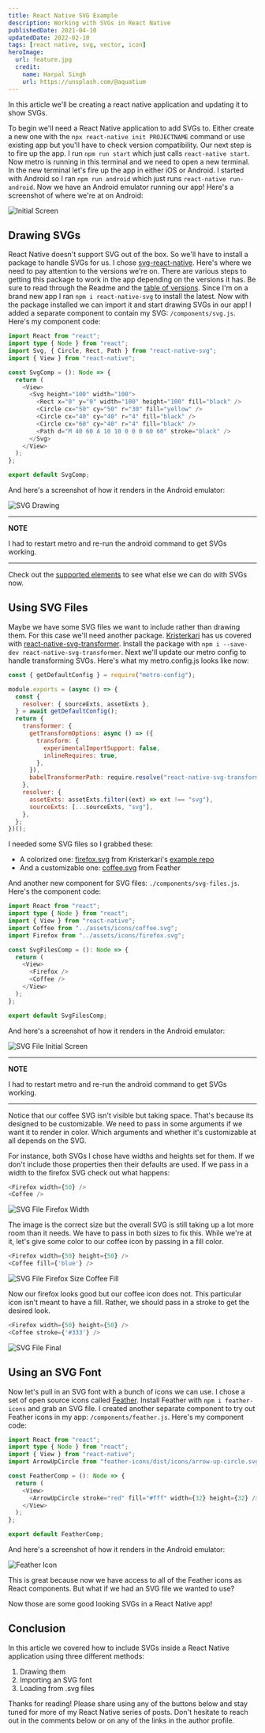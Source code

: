 ```yaml
---
title: React Native SVG Example
description: Working with SVGs in React Native
publishedDate: 2021-04-10
updatedDate: 2022-02-10
tags: [react native, svg, vector, icon]
heroImage:
  url: feature.jpg
  credit:
    name: Harpal Singh
    url: https://unsplash.com/@aquatium
---
```


In this article we'll be creating a react native application and updating it to show SVGs.

To begin we'll need a React Native application to add SVGs to. Either create a new one with the `npx react-native init PROJECTNAME` command or use existing app but you'll have to check version compatibility. Our next step is to fire up the app. I run `npm run start` which just calls `react-native start`. Now metro is running in this terminal and we need to open a new terminal. In the new terminal let's fire up the app in either iOS or Android. I started with Android so I ran `npm run android` which just runs `react-native run-android`. Now we have an Android emulator running our app! Here's a screenshot of where we're at on Android:

![Initial Screen](@assets/articles/react-native-svg/init.png)

## Drawing SVGs

React Native doesn't support SVG out of the box. So we'll have to install a package to handle SVGs for us. I chose [svg-react-native](https://github.com/react-native-svg/react-native-svg). Here's where we need to pay attention to the versions we're on. There are various steps to getting this package to work in the app depending on the versions it has. Be sure to read through the Readme and the [table of versions](https://github.com/react-native-svg/react-native-svg#notice). Since I'm on a brand new app I ran `npm i react-native-svg` to install the latest. Now with the package installed we can import it and start drawing SVGs in our app! I added a separate component to contain my SVG: `/components/svg.js`. Here's my component code:

```ts
import React from "react";
import type { Node } from "react";
import Svg, { Circle, Rect, Path } from "react-native-svg";
import { View } from "react-native";

const SvgComp = (): Node => {
  return (
    <View>
      <Svg height="100" width="100">
        <Rect x="0" y="0" width="100" height="100" fill="black" />
        <Circle cx="50" cy="50" r="30" fill="yellow" />
        <Circle cx="40" cy="40" r="4" fill="black" />
        <Circle cx="60" cy="40" r="4" fill="black" />
        <Path d="M 40 60 A 10 10 0 0 0 60 60" stroke="black" />
      </Svg>
    </View>
  );
};

export default SvgComp;
```

And here's a screenshot of how it renders in the Android emulator:

![SVG Drawing](@assets/articles/react-native-svg/drawing.png)

---

**NOTE**

I had to restart metro and re-run the android command to get SVGs working.

---

Check out the [supported elements](https://github.com/react-native-svg/react-native-svg#supported-elements) to see what else we can do with SVGs now.

## Using SVG Files

Maybe we have some SVG files we want to include rather than drawing them. For this case we'll need another package. [Kristerkari](https://github.com/kristerkari) has us covered with [react-native-svg-transformer](https://github.com/kristerkari/react-native-svg-transformer). Install the package with `npm i --save-dev react-native-svg-transformer`. Next we'll update our metro config to handle transforming SVGs. Here's what my metro.config.js looks like now:

```js
const { getDefaultConfig } = require("metro-config");

module.exports = (async () => {
  const {
    resolver: { sourceExts, assetExts },
  } = await getDefaultConfig();
  return {
    transformer: {
      getTransformOptions: async () => ({
        transform: {
          experimentalImportSupport: false,
          inlineRequires: true,
        },
      }),
      babelTransformerPath: require.resolve("react-native-svg-transformer"),
    },
    resolver: {
      assetExts: assetExts.filter((ext) => ext !== "svg"),
      sourceExts: [...sourceExts, "svg"],
    },
  };
})();
```

I needed some SVG files so I grabbed these:

- A colorized one: [firefox.svg](https://raw.githubusercontent.com/kristerkari/react-native-svg-example/master/logos/firefox.svg) from Kristerkari's [example repo](https://github.com/kristerkari/react-native-svg-example)
- And a customizable one: [coffee.svg](https://feathericons.com/?query=coffee) from Feather

And another new component for SVG files: `./components/svg-files.js`. Here's the component code:

```ts
import React from "react";
import type { Node } from "react";
import { View } from "react-native";
import Coffee from "../assets/icons/coffee.svg";
import Firefox from "../assets/icons/firefox.svg";

const SvgFilesComp = (): Node => {
  return (
    <View>
      <Firefox />
      <Coffee />
    </View>
  );
};

export default SvgFilesComp;
```

And here's a screenshot of how it renders in the Android emulator:

![SVG File Initial Screen](@assets/articles/react-native-svg/file-1.png)

---

**NOTE**

I had to restart metro and re-run the android command to get SVGs working.

---

Notice that our coffee SVG isn't visible but taking space. That's because its designed to be customizable. We need to pass in some arguments if we want it to render in color. Which arguments and whether it's customizable at all depends on the SVG.

For instance, both SVGs I chose have widths and heights set for them. If we don't include those properties then their defaults are used. If we pass in a width to the firefox SVG check out what happens:

```js
<Firefox width={50} />
<Coffee />
```

![SVG File Firefox Width](@assets/articles/react-native-svg/file-2.png)

The image is the correct size but the overall SVG is still taking up a lot more room than it needs. We have to pass in both sizes to fix this. While we're at it, let's give some color to our coffee icon by passing in a fill color.

```js
<Firefox width={50} height={50} />
<Coffee fill={'blue'} />
```

![SVG File Firefox Size Coffee Fill](@assets/articles/react-native-svg/file-3.png)

Now our firefox looks good but our coffee icon does not. This particular icon isn't meant to have a fill. Rather, we should pass in a stroke to get the desired look.

```js
<Firefox width={50} height={50} />
<Coffee stroke={'#333'} />
```

![SVG File Final](@assets/articles/react-native-svg/file-4.png)

## Using an SVG Font

Now let's pull in an SVG font with a bunch of icons we can use. I chose a set of open source icons called [Feather](https://feathericons.com/). Install Feather with `npm i feather-icons` and grab an SVG file. I created another separate component to try out Feather icons in my app: `/components/feather.js`. Here's my component code:

```ts
import React from "react";
import type { Node } from "react";
import { View } from "react-native";
import ArrowUpCircle from "feather-icons/dist/icons/arrow-up-circle.svg";

const FeatherComp = (): Node => {
  return (
    <View>
      <ArrowUpCircle stroke="red" fill="#fff" width={32} height={32} />
    </View>
  );
};

export default FeatherComp;
```

And here's a screenshot of how it renders in the Android emulator:

![Feather Icon](@assets/articles/react-native-svg/feather-1.png)

This is great because now we have access to all of the Feather icons as React components. But what if we had an SVG file we wanted to use?

Now those are some good looking SVGs in a React Native app!

## Conclusion

In this article we covered how to include SVGs inside a React Native application using three different methods:

1. Drawing them
2. Importing an SVG font
3. Loading from .svg files

Thanks for reading! Please share using any of the buttons below and stay tuned for more of my React Native series of posts. Don't hesitate to reach out in the comments below or on any of the links in the author profile.

